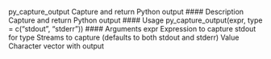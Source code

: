 py_capture_output Capture and return Python output
#### Description 
Capture and return Python output
#### Usage
py_capture_output(expr, type = c("stdout", "stderr"))
#### Arguments
expr Expression to capture stdout for
type Streams to capture (defaults to both stdout and stderr)
Value
Character vector with output

